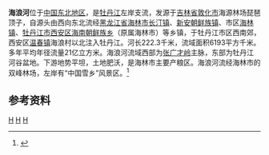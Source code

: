 {{Infobox River
  | river_name      = 海浪河
  | image_name      = China Railways passenger train K1452 on Binsui railway 20120817.jpg
  | image_size      = 280px
  | caption         = 黑龙江海林市报恩寺附近河段
  | origin          = [[吉林省|吉林省]][[敦化市|敦化市]]海源林场琵琶顶子
  | mouth           = [[黑龙江省|黑龙江省]][[牡丹江市|牡丹江市]][[西安区_(牡丹江市)|西安区]][[温春镇|温春镇]]海浪村以北[[牡丹江|牡丹江]]
  | basin_countries = {{PRC}}
  | length          = 222.3 km
  | elevation       = 
  | mouth_elevation = 
  | discharge       =  
  | watershed       = 6193 km<sup>2</sup>
}}
'''海浪河'''位于[[中国东北地区|中国东北地区]]，是[[牡丹江|牡丹江]]左岸支流，发源于[[吉林省|吉林省]][[敦化市|敦化市]]海源林场琵琶顶子，自源头由西向东北流经[[黑龙江省|黑龙江省]][[海林市|海林市]][[长汀镇|长汀镇]]、[[新安朝鲜族镇|新安朝鲜族镇]]、市区[[海林镇|海林镇]]、[[牡丹江市|牡丹江市]][[西安区_(牡丹江市)|西安区]][[海南朝鲜族乡|海南朝鲜族乡]]（原属海林市）等乡镇，于牡丹江市区西南郊，西安区[[温春镇|温春镇]]海浪村以北注入牡丹江。河长222.3千米，流域面积6193平方千米。多年平均年径流量21亿立方米。海浪河流域西部为[[张广才岭|张广才岭]]主脉，东部为牡丹江河谷盆地。下游地势平坦，土地肥沃，是海林市主要产粮区。海浪河流经海林市的双峰林场，左岸有“中国雪乡”风景区。<ref name="中国河湖大典">{{cite book zh |author=《[[中国河湖大典|中国河湖大典]]》编纂委员会 |title=《中国河湖大典·黑龙江、辽河卷》 |format=M |edition=1 |location=北京 |publisher=中国水利水电出版社 |date=2014年4月 |pages=182页 |id= ISBN 978-7-5170-1950-3}}</ref>
== 参考资料 ==
{{reflist}}
[[Category:松花江水系|H]]
[[Category:吉林河流|H]]
[[Category:黑龙江河流|H]]